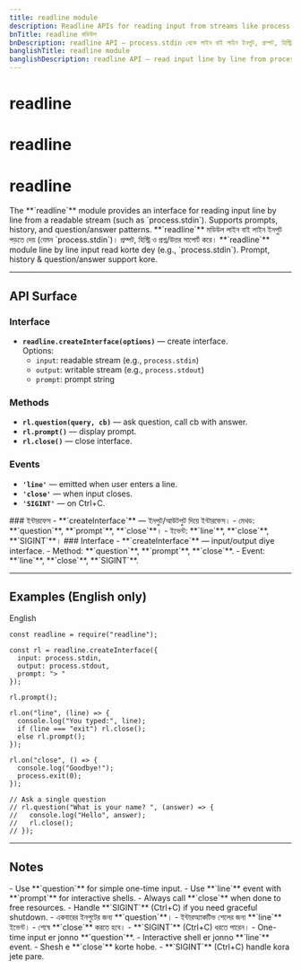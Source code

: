 ```yaml
---
title: readline module
description: Readline APIs for reading input from streams like process.stdin line by line, supporting prompts, history, and interfaces.
bnTitle: readline মডিউল
bnDescription: readline API — process.stdin থেকে লাইন বাই লাইন ইনপুট, প্রম্পট, হিস্ট্রি ও ইন্টারফেস সাপোর্ট।
banglishTitle: readline module
banglishDescription: readline API — read input line by line from process.stdin, with prompt, history, and interfaces.
---
```


# <I18nEnglish>readline</I18nEnglish>
# <I18nBangla>readline</I18nBangla>
# <I18nBanglish>readline</I18nBanglish>

<I18nEnglish>
The **`readline`** module provides an interface for reading input line by line from a readable stream (such as `process.stdin`). Supports prompts, history, and question/answer patterns.
</I18nEnglish>

<I18nBangla>
**`readline`** মডিউল লাইন বাই লাইন ইনপুট পড়তে দেয় (যেমন `process.stdin`)। প্রম্পট, হিস্ট্রি ও প্রশ্ন/উত্তর সাপোর্ট করে।
</I18nBangla>

<I18nBanglish>
**`readline`** module line by line input read korte dey (e.g., `process.stdin`). Prompt, history & question/answer support kore.
</I18nBanglish>

---

## API Surface

<I18nEnglish>

### Interface
- **`readline.createInterface(options)`** — create interface.  
  Options:  
  - `input`: readable stream (e.g., `process.stdin`)  
  - `output`: writable stream (e.g., `process.stdout`)  
  - `prompt`: prompt string  

### Methods
- **`rl.question(query, cb)`** — ask question, call cb with answer.  
- **`rl.prompt()`** — display prompt.  
- **`rl.close()`** — close interface.  

### Events
- **`'line'`** — emitted when user enters a line.  
- **`'close'`** — when input closes.  
- **`'SIGINT'`** — on Ctrl+C.  

</I18nEnglish>

<I18nBangla>
### ইন্টারফেস
- **`createInterface`** — ইনপুট/আউটপুট দিয়ে ইন্টারফেস।  
- মেথড: **`question`**, **`prompt`**, **`close`**।  
- ইভেন্ট: **`line`**, **`close`**, **`SIGINT`**।  
</I18nBangla>

<I18nBanglish>
### Interface
- **`createInterface`** — input/output diye interface.  
- Method: **`question`**, **`prompt`**, **`close`**.  
- Event: **`line`**, **`close`**, **`SIGINT`**.  
</I18nBanglish>

---

## Examples (English only)

<Tabs defaultValue="english" className="w-full">
  <TabsList>
    <TabsTrigger value="english">English</TabsTrigger>
  </TabsList>

  <TabsContent value="english">

```bnl
const readline = require("readline");

const rl = readline.createInterface({
  input: process.stdin,
  output: process.stdout,
  prompt: "> "
});

rl.prompt();

rl.on("line", (line) => {
  console.log("You typed:", line);
  if (line === "exit") rl.close();
  else rl.prompt();
});

rl.on("close", () => {
  console.log("Goodbye!");
  process.exit(0);
});

// Ask a single question
// rl.question("What is your name? ", (answer) => {
//   console.log("Hello", answer);
//   rl.close();
// });
```
  </TabsContent>
</Tabs>

---

## Notes

<I18nEnglish>
- Use **`question`** for simple one-time input.  
- Use **`line`** event with **`prompt`** for interactive shells.  
- Always call **`close`** when done to free resources.  
- Handle **`SIGINT`** (Ctrl+C) if you need graceful shutdown.  
</I18nEnglish>

<I18nBangla>
- একবারের ইনপুটের জন্য **`question`**।  
- ইন্টারঅ্যাকটিভ শেলের জন্য **`line`** ইভেন্ট।  
- শেষে **`close`** করতে হবে।  
- **`SIGINT`** (Ctrl+C) ধরতে পারেন।  
</I18nBangla>

<I18nBanglish>
- One-time input er jonno **`question`**.  
- Interactive shell er jonno **`line`** event.  
- Shesh e **`close`** korte hobe.  
- **`SIGINT`** (Ctrl+C) handle kora jete pare.  
</I18nBanglish>
